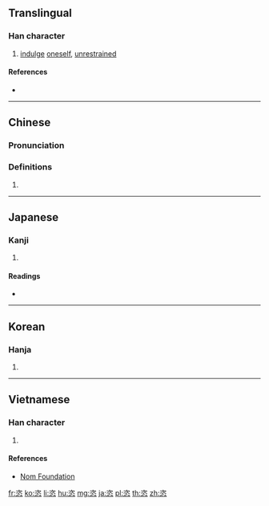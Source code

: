 ==Translingual==

===Han character===
{{Han char|rn=61|rad=心|as=06|sn=10|four=37338|canj=IOP,MOP|ids=⿱次心}}

# [[indulge]] [[oneself]], [[unrestrained]]

====References====
* {{Han ref|kx=0385.020|dkj=10580|dj=0715.190|hdz=42292.090|uh=6063|ud=24675|bh=AEA1|bd=44705}}

----

==Chinese==
{{zh-forms}}

===Pronunciation===
{{zh-pron
|m=zì
|c=ci3,zi1,zi3
|mc=y
|oc=y
|ma=
|cat=v
}}

===Definitions===
# {{rfdef|lang=zh}}

----

==Japanese==

===Kanji===
{{ja-kanji|grade=|rs=心06}}

# {{defn|lang=ja|sort=心06}}

====Readings====
* {{ja-readings|on=[[し]] (shi)|kun=[[ほしいまま]] (hoshiimama)}}

----

==Korean==

===Hanja===
{{ko-hanja|hangeul=자|eumhun=|rv=ja|mr=cha|y=ca}}

# {{defn|lang=ko|sort=心06}}

----

==Vietnamese==

===Han character===
{{vi-readings|rs=心06|hanviet=[[thư]], [[tứ]]}}

# {{defn|lang=vi|sort=心06}}

====References====
* [http://nomfoundation.org/common/nom_details.php?codepoint=6063 Nom Foundation]

[[fr:恣]]
[[ko:恣]]
[[li:恣]]
[[hu:恣]]
[[mg:恣]]
[[ja:恣]]
[[pl:恣]]
[[th:恣]]
[[zh:恣]]
